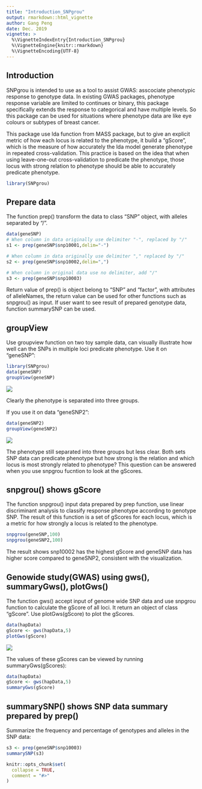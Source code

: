 ```yaml
---
title: "Introduction_SNPgrou"
output: rmarkdown::html_vignette
author: Gang Peng
date: Dec. 2019
vignette: >
  %\VignetteIndexEntry{Introduction_SNPgrou}
  %\VignetteEngine{knitr::rmarkdown}
  %\VignetteEncoding{UTF-8}
---
```



## Introduction

SNPgrou is intended to use as a tool to assist GWAS: asscociate phenotypic response to genotype data. In existing GWAS packages, phenotype response variable are limited to continues or binary, this package specifically extends the response to categorical and have multiple levels. So this package can be used for situations where phenotype data are like eye colours or subtypes of breast cancer. 

This package use lda function from MASS package, but to give an explicit metric of how each locus is related to the phenotype, it build a "gScore", which is the measure of how accurately the lda model generate phenotype in repeated cross-validation. This practice is based on the idea that when using leave-one-out cross-validation to predicate the phenotype, those locus with strong relation to phenotype should be able to accurately predicate phenotype. 

```r
library(SNPgrou)
```


## Prepare data

The function prep() transform the data to class "SNP" object, with alleles separated by "/".

```r
data(geneSNP)
# When column in data originally use delimiter "-", replaced by "/"
s1 <- prep(geneSNP$snp10001,delim="-") 

# When column in data originally use delimiter "," replaced by "/"
s2 <- prep(geneSNP$snp10002,delim=",")

# When column in original data use no delimiter, add "/"
s3 <- prep(geneSNP$snp10003)    

```

Return value of prep() is object belong to "SNP" and "factor", with attributes of alleleNames, the return value can be used for other functions such as snpgrou() as input. If user want to see result of prepared genotype data, function summarySNP can be used.

## groupView

Use groupview function on two toy sample data, can visually illustrate how well can the SNPs in multiple loci predicate phenotype. Use it on "geneSNP":

``` r
library(SNPgrou)
data(geneSNP)
groupView(geneSNP)
```
![](../inst/extdata/Rplot_snpgrou.png)

Clearly the phenotype is separated into three groups.

If you use it on data "geneSNP2":

``` r
data(geneSNP2)
groupView(geneSNP2)
```
![](../inst/extdata/Rplot_snpgrou2.png)

The phenotype still separated into three groups but less clear. Both sets SNP data can predicate phenotype but how strong is the relation and which locus is most strongly related to phenotype? This question can be answered when you use snpgrou fucntion to look at the gScores.

## snpgrou() shows gScore

The function snpgrou() input data prepared by prep function, use linear discriminant analysis to classify response phenotype according to genotype SNP. The result of this function is a set of gScores for each locus, which is a metric for how strongly a locus is related to the phenotype.

```r
snpgrou(geneSNP,100)
snpgrou(geneSNP2,100)

```

The result shows snp10002 has the highest gScore and geneSNP data has higher score compared to geneSNP2, consistent with the visualization.


## Genowide study(GWAS) using gws(), summaryGws(), plotGws()
The function gws() accept input of genome wide SNP data and use snpgrou function to calculate the gScore of all loci. It return an object of class "gScore". Use plotGws(gScore) to plot the gScores.

```r
data(hapData)
gScore <- gws(hapData,5)
plotGws(gScore)

```
![](../inst/extdata/Rplot_GWS.png)

The values of these gScores can be viewed by running summaryGws(gScores):
```r
data(hapData)
gScore <- gws(hapData,5)
summaryGws(gScore)

```


## summarySNP() shows SNP data summary prepared by prep()

Summarize the frequency and percentage of genotypes and alleles in the SNP data:

```r
s3 <- prep(geneSNP$snp10003)
summarySNP(s3)

```

```r
knitr::opts_chunk$set(
  collapse = TRUE,
  comment = "#>"
)
```

